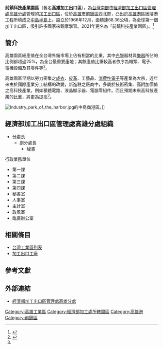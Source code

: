 {{中華民國政府部門基礎資訊
|部門名稱       = 經濟部加工出口區管理處高雄分處
|外文名稱       = Kaohsiung Export Processing Zone, EZPA, MOEA<br>
|外文語言       = 英語
|部門標誌       = ROC Export Processing Zone Administration Seal.svg
|部門標誌名稱   = 
|代表圖像       = 
|代表圖像名稱   = 
|首長職銜       = 分處長
|首長姓名       = 吳大川
|副首長職銜     = 副分處長
|副首長姓名     = 歐燕棉
|秘書長職銜     = 
|秘書長姓名     = 
|任命者姓名     = 
|官員任期       = 
|機關類型       = 
|所屬部門       = [[經濟部加工出口區管理處|經濟部加工出口區管理處]]
|員額           = 63人
|年度預算額     = [[新台幣|新台幣]]0.7億元（2021年）
|授權法源       = 經濟部加工出口區管理處組織條例<br>經濟部加工出口區管理處<br>所屬各分處組織通則
|成立日期       = 1966年
|前身機關       = 
|解散日期       = 
|後繼機關       = 
|內部單位       = 4課、4室、1辦公室
|附屬機關       = 
|任務編組       = 
|地址           = (806)[[高雄市|高雄市]][[前鎮區|前鎮區]]中一路2號
|電話           = +886 7 821-7141
|網站           = [http://www.epza.gov.tw/gaoxiong/index.aspx www.epza.gov.tw]
|備註           = 
}}

'''前鎮科技產業園區'''（舊名'''高雄加工出口區'''），為[[台灣南部|台灣南部]]由[[經濟部加工出口區管理處高雄分處|經濟部加工出口區管理處高雄分處]]管理的[[加工出口區|加工出口區]]，位於[[高雄市|高雄市]][[前鎮區|前鎮區]]西北部，凸出於[[高雄港|高雄港]]區因濬港工程所填成之[[中島半島|中島半島]]上。設立於1966年12月，面積達68.36公頃，為全球第一個加工出口區，吸引許多國家來觀摩學習。2021年更名為「前鎮科技產業園區」。<ref>{{Cite web |url=https://www.epza.gov.tw/info.aspx?pageid=5aa966ecd020763c&cid=a1fed99c4100fd07 |title=加工出口區更名「科技產業園區」 |access-date=2021-02-20 |archive-date=2021-12-12 |archive-url=https://web.archive.org/web/20211212001144/https://www.epza.gov.tw/info.aspx?pageid=5aa966ecd020763c&cid=a1fed99c4100fd07 }}</ref>

== 簡介 ==
高雄園區總產值在全台灣外銷市場上佔有相當的比重，其中[[光學|光學]]器材與[[樂器|樂器]]所佔的比例都超過25%，為全台最重要產地；其餘產值比重較高者依序為帽類、電子、電機設備及其零件等<ref name="官網創設沿革">{{Cite web |url=http://www.epza.gov.tw/onweb.jsp?webno=3333333236 |title=《創設沿革》，經濟部加工出口區管理處高雄分處官方網站 |accessdate=2009-03-22 |archive-date=2009-04-13 |archive-url=https://web.archive.org/web/20090413231241/http://www.epza.gov.tw/onweb.jsp?webno=3333333236 |dead-url=no }}</ref>。

高雄園區早期以勞力密集之[[成衣|成衣]]、[[皮革|皮革]]、工藝品、[[消費性電子|消費性電子]]等產業為大宗，近年來由於國際產業分工結構的改變，新進駐之廠商中，多屬於技術密集、高附加價值之高科技產業，例如積體電路、液晶顯示器、電腦零組件。而且預期未來高科技產業的比重，將更為提高<ref name="官網創設沿革"/>。

[[File:Industry_park_of_the_harbor.jpg|thumb]]的中島商港區。]]

== 經濟部加工出口區管理處高雄分處組織 ==
*分處長
**副分處長
***秘書

;行政業務單位
*第一課
*第二課
*第三課
*第四課
*秘書室
*人事室
*主計室
*政風室
*臨廣辦公室

==相關條目==
*[[台灣工業區列表|台灣工業區列表]]
*[[加工出口工廠|加工出口工廠]]
==參考文獻==
<div class="references-small">
<references />
</div>

==外部連結==
*[http://www.epza.gov.tw/gaoxiong/index.aspx 經濟部加工出口區管理處高雄分處]{{Wayback|url=http://www.epza.gov.tw/gaoxiong/index.aspx |date=20130901215335 }}{{zh-tw}}{{en}}{{ja}}

{{高雄主題}}

[[Category:高雄工業區|Category:高雄工業區]]
[[Category:經濟部加工處所轄園區|Category:經濟部加工處所轄園區]]
[[Category:高雄港|Category:高雄港]]
[[Category:前鎮區|Category:前鎮區]]